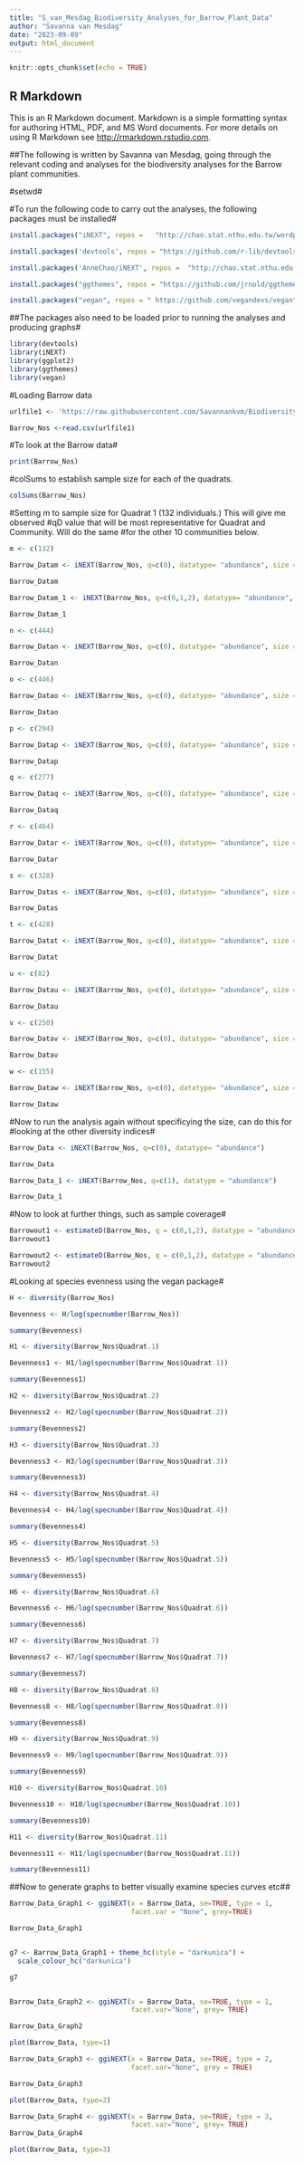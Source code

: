 ---
title: "S_van_Mesdag_Biodiversity_Analyses_for_Barrow_Plant_Data"
author: "Savanna van Mesdag"
date: "2023-09-09"
output: html_document
---

```{r setup, include=FALSE}
knitr::opts_chunk$set(echo = TRUE)
```

## R Markdown

This is an R Markdown document. Markdown is a simple formatting syntax for authoring HTML, PDF, and MS Word documents. For more details on using R Markdown see <http://rmarkdown.rstudio.com>.

##The following is written by Savanna van Mesdag, going through the relevant coding and analyses for the biodiversity analyses for the Barrow plant communities.

#setwd#

#To run the following code to carry out the analyses, the following packages must be installed#

```{R}

install.packages("iNEXT", repos = 	"http://chao.stat.nthu.edu.tw/wordpress/software_download/")

install.packages('devtools', repos = "https://github.com/r-lib/devtools")

install.packages('AnneChao/iNEXT', repos = 	"http://chao.stat.nthu.edu.tw/wordpress/software_download/")

install.packages("ggthemes", repos = "https://github.com/jrnold/ggthemes")

install.packages("vegan", repos = "	https://github.com/vegandevs/vegan")

```

##The packages also need to be loaded prior to running the analyses and producing graphs#
```{R}

library(devtools)
library(iNEXT)
library(ggplot2)
library(ggthemes)
library(vegan)

```

#Loading Barrow data

```{R}
urlfile1 <- 'https://raw.githubusercontent.com/Savannankvm/Biodiversity-analyses-for-six-study-sites/PhD-files/Barrow_Abundance_Data.csv?token=GHSAT0AAAAAACG4POBNQ6K6T4V5KYG6HMXSZHOAFWQ'

Barrow_Nos <-read.csv(urlfile1)

```

#To look at the Barrow data#

```{R}
print(Barrow_Nos)

```

#colSums to establish sample size for each of the quadrats.
```{R}
colSums(Barrow_Nos)
```

#Setting m to sample size for Quadrat 1 (132 individuals.) This will give me observed
#qD value that will be most representative for Quadrat and Community. Will do the same
#for the other 10 communities below.

```{R}

m <- c(132)

Barrow_Datam <- iNEXT(Barrow_Nos, q=c(0), datatype= "abundance", size = m)

Barrow_Datam

Barrow_Datam_1 <- iNEXT(Barrow_Nos, q=c(0,1,2), datatype= "abundance", size = m)

Barrow_Datam_1

n <- c(444)

Barrow_Datan <- iNEXT(Barrow_Nos, q=c(0), datatype= "abundance", size = n)

Barrow_Datan

o <- c(446)

Barrow_Datao <- iNEXT(Barrow_Nos, q=c(0), datatype= "abundance", size = o)

Barrow_Datao

p <- c(294)

Barrow_Datap <- iNEXT(Barrow_Nos, q=c(0), datatype= "abundance", size = p)

Barrow_Datap

q <- c(277)

Barrow_Dataq <- iNEXT(Barrow_Nos, q=c(0), datatype= "abundance", size = q)

Barrow_Dataq

r <- c(464)

Barrow_Datar <- iNEXT(Barrow_Nos, q=c(0), datatype= "abundance", size = r)

Barrow_Datar

s <- c(328)

Barrow_Datas <- iNEXT(Barrow_Nos, q=c(0), datatype= "abundance", size = s)

Barrow_Datas

t <- c(428)

Barrow_Datat <- iNEXT(Barrow_Nos, q=c(0), datatype= "abundance", size = t)

Barrow_Datat

u <- c(82)

Barrow_Datau <- iNEXT(Barrow_Nos, q=c(0), datatype= "abundance", size = u)

Barrow_Datau

v <- c(250)

Barrow_Datav <- iNEXT(Barrow_Nos, q=c(0), datatype= "abundance", size = v)

Barrow_Datav

w <- c(155)

Barrow_Dataw <- iNEXT(Barrow_Nos, q=c(0), datatype= "abundance", size = w)

Barrow_Dataw

```

#Now to run the analysis again without specificying the size, can do this for
#looking at the other diversity indices#

```{R}

Barrow_Data <- iNEXT(Barrow_Nos, q=c(0), datatype= "abundance")

Barrow_Data

Barrow_Data_1 <- iNEXT(Barrow_Nos, q=c(1), datatype = "abundance")

Barrow_Data_1

```

#Now to look at further things, such as sample coverage#

```{R}

Barrowout1 <- estimateD(Barrow_Nos, q = c(0,1,2), datatype = "abundance", base="size")
Barrowout1

Barrowout2 <- estimateD(Barrow_Nos, q = c(0,1,2), datatype = "abundance", base="coverage")
Barrowout2

```

#Looking at species evenness using the vegan package#

```{R}

H <- diversity(Barrow_Nos)

Bevenness <- H/log(specnumber(Barrow_Nos))

summary(Bevenness)

H1 <- diversity(Barrow_Nos$Quadrat.1)

Bevenness1 <- H1/log(specnumber(Barrow_Nos$Quadrat.1))

summary(Bevenness1)

H2 <- diversity(Barrow_Nos$Quadrat.2)

Bevenness2 <- H2/log(specnumber(Barrow_Nos$Quadrat.2))

summary(Bevenness2)

H3 <- diversity(Barrow_Nos$Quadrat.3)

Bevenness3 <- H3/log(specnumber(Barrow_Nos$Quadrat.3))

summary(Bevenness3)

H4 <- diversity(Barrow_Nos$Quadrat.4)

Bevenness4 <- H4/log(specnumber(Barrow_Nos$Quadrat.4))

summary(Bevenness4)

H5 <- diversity(Barrow_Nos$Quadrat.5)

Bevenness5 <- H5/log(specnumber(Barrow_Nos$Quadrat.5))

summary(Bevenness5)

H6 <- diversity(Barrow_Nos$Quadrat.6)

Bevenness6 <- H6/log(specnumber(Barrow_Nos$Quadrat.6))

summary(Bevenness6)

H7 <- diversity(Barrow_Nos$Quadrat.7)

Bevenness7 <- H7/log(specnumber(Barrow_Nos$Quadrat.7))

summary(Bevenness7)

H8 <- diversity(Barrow_Nos$Quadrat.8)

Bevenness8 <- H8/log(specnumber(Barrow_Nos$Quadrat.8))

summary(Bevenness8)

H9 <- diversity(Barrow_Nos$Quadrat.9)

Bevenness9 <- H9/log(specnumber(Barrow_Nos$Quadrat.9))

summary(Bevenness9)

H10 <- diversity(Barrow_Nos$Quadrat.10)

Bevenness10 <- H10/log(specnumber(Barrow_Nos$Quadrat.10))

summary(Bevenness10)

H11 <- diversity(Barrow_Nos$Quadrat.11)

Bevenness11 <- H11/log(specnumber(Barrow_Nos$Quadrat.11))

summary(Bevenness11)

```

##Now to generate graphs to better visually examine species curves etc##

```{R}

Barrow_Data_Graph1 <- ggiNEXT(x = Barrow_Data, se=TRUE, type = 1,
                              facet.var = "None", grey=TRUE)

Barrow_Data_Graph1


g7 <- Barrow_Data_Graph1 + theme_hc(style = "darkunica") +
  scale_colour_hc("darkunica")

g7


Barrow_Data_Graph2 <- ggiNEXT(x = Barrow_Data, se=TRUE, type = 1,
                              facet.var="None", grey= TRUE) 

Barrow_Data_Graph2

plot(Barrow_Data, type=1)

Barrow_Data_Graph3 <- ggiNEXT(x = Barrow_Data, se=TRUE, type = 2,
                              facet.var="None", grey = TRUE) 

Barrow_Data_Graph3

plot(Barrow_Data, type=2)

Barrow_Data_Graph4 <- ggiNEXT(x = Barrow_Data, se=TRUE, type = 3,
                              facet.var="None", grey= TRUE) 
Barrow_Data_Graph4

plot(Barrow_Data, type=3)

```